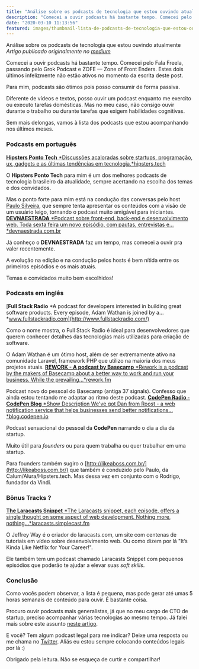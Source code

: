 ```yaml
---
title: "Análise sobre os podcasts de tecnologia que estou ouvindo atualmente"
description: "Comecei a ouvir podcasts há bastante tempo. Comecei pelo Fala Freela, passando pelo Grok Podcast e ZOFE — Zone of Front Enders. Estes dois últimos infelizmente não estão ativos no momento da escrita deste post."
date: "2020-03-10 11:13:56"
featured: images/thumbnail-lista-de-podcasts-de-tecnologia-que-estou-ouvindo-atualmente.png
---
```


Análise sobre os podcasts de tecnologia que estou ouvindo atualmente
_Artigo publicado originalmente no [medium](https://medium.com/@juliobitencourt/an%C3%A1lise-sobre-os-podcasts-de-tecnologia-que-estou-ouvindo-atualmente-12b98b8574f4)_

Comecei a ouvir podcasts há bastante tempo. Comecei pelo Fala Freela, passando pelo Grok Podcast e ZOFE — Zone of Front Enders. Estes dois últimos infelizmente não estão ativos no momento da escrita deste post.

Para mim, podcasts são ótimos pois posso consumir de forma passiva.

Diferente de vídeos e textos, posso ouvir um podcast enquanto me exercito ou executo tarefas domésticas. Mas no meu caso, não consigo ouvir durante o trabalho ou durante tarefas que exigem habilidades cognitivas.

Sem mais delongas, vamos à lista dos podcasts que estou acompanhando nos últimos meses.

### Podcasts em português
[**Hipsters Ponto Tech**
*Discussões acaloradas sobre startups, programação, ux, gadgets e as últimas tendências em tecnologia.*hipsters.tech](http://hipsters.tech/)

O **Hipsters Ponto Tech** para mim é um dos melhores podcasts de tecnologia brasileiro da atualidade, sempre acertando na escolha dos temas e dos convidados.

Mas o ponto forte para mim está na condução das conversas pelo host [Paulo Silveira](https://twitter.com/paulo_caelum), que sempre tenta apresentar os conteúdos com a visão de um usuário leigo, tornando o podcast muito amigável para iniciantes.
[**DEVNAESTRADA**
*Podcast sobre front-end, back-end e desenvolvimento web. Toda sexta feira um novo episódio, com pautas, entrevistas e…*devnaestrada.com.br](http://devnaestrada.com.br/)

Já conheço o **DEVNAESTRADA** faz um tempo, mas comecei a ouvir pra valer recentemente.

A evolução na edição e na condução pelos hosts é bem nítida entre os primeiros episódios e os mais atuais.

Temas e convidados muito bem escolhidos!

### Podcasts em inglês
[**Full Stack Radio**
*A podcast for developers interested in building great software products. Every episode, Adam Wathan is joined by a…*www.fullstackradio.com](http://www.fullstackradio.com/)

Como o nome mostra, o Full Stack Radio é ideal para desenvolvedores que querem conhecer detalhes das tecnologias mais utilizadas para criação de software.

O Adam Wathan é um ótimo host, além de ser extremamente ativo na comunidade Laravel, framework PHP que utilizo na maioria dos meus projetos atuais.
[**REWORK - A podcast by Basecamp**
*Rework is a podcast by the makers of Basecamp about a better way to work and run your business. While the prevailing…*rework.fm](https://rework.fm/)

Podcast novo do pessoal do Basecamp (antiga 37 signals). Confesso que ainda estou tentando me adaptar ao ritmo deste podcast.
[**CodePen Radio - CodePen Blog**
*Show Description We've got Dan from Roost - a web notification service that helps businesses send better notifications…*blog.codepen.io](https://blog.codepen.io/radio/)

Podcast sensacional do pessoal da **CodePen** narrando o dia a dia da startup.

Muito útil para *founders* ou para quem trabalha ou quer trabalhar em uma startup.

Para founders também sugiro o [http://likeaboss.com.br/](http://likeaboss.com.br/) que também é conduzido pelo Paulo, da Calum/Alura/Hipsters.tech. Mas dessa vez em conjunto com o Rodrigo, fundador da Vindi.

### Bônus Tracks ?
[**The Laracasts Snippet**
*The Laracasts snippet, each episode, offers a single thought on some aspect of web development. Nothing more, nothing…*laracasts.simplecast.fm](https://laracasts.simplecast.fm/)

O Jeffrey Way é o criador do laracasts.com, um site com centenas de tutoriais em vídeo sobre desenvolvimento web. Ou como dizem por lá "It’s Kinda Like Netflix for Your Career!".

Ele também tem um podcast chamado Laracasts Snippet com pequenos episódios que poderão te ajudar a elevar suas *soft skills*.

### Conclusão

Como vocês podem observar, a lista é pequena, mas pode gerar até umas 5 horas semanais de conteúdo para ouvir. É bastante coisa.

Procuro ouvir podcasts mais generalistas, já que no meu cargo de CTO de startup, preciso acompanhar várias tecnologias ao mesmo tempo. Já falei mais sobre este assunto [neste artigo](https://medium.com/@juliobitencourt/como-mudei-minha-carreira-parte-ii-organizando-o-projeto-e-gerenciando-uma-equipe-de-470365572331).

E você? Tem algum podcast legal para me indicar? Deixe uma resposta ou me chama no [Twitter](http://twitter.com/juliobitencourt). Aliás eu estou sempre colocando conteúdos legais por lá :)

Obrigado pela leitura. Não se esqueça de curtir e compartilhar!
